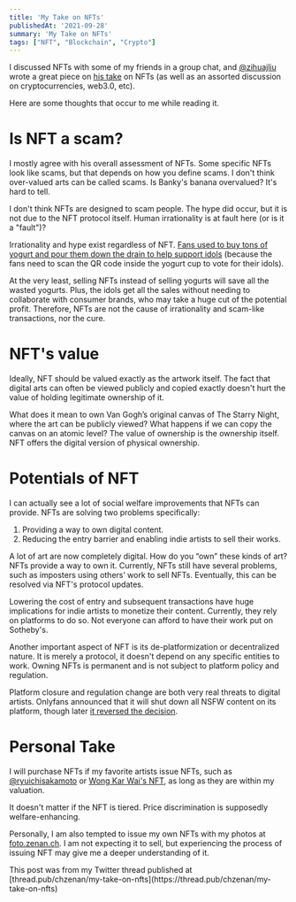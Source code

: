 ```yaml
---
title: 'My Take on NFTs'
publishedAt: '2021-09-28'
summary: 'My Take on NFTs'
tags: ["NFT", "Blockchain", "Crypto"]
---
```


I discussed NFTs with some of my friends in a group chat, and [@zihuajliu](https://twitter.com/zihuajliu) wrote a great piece on [his take](https://zihuapersonal.notion.site/Crypto-meets-e27f3e36a51645828c854cf6a590ed9e) on NFTs (as well as an assorted discussion on cryptocurrencies, web3.0, etc).

Here are some thoughts that occur to me while reading it.

# Is NFT a scam?
I mostly agree with his overall assessment of NFTs. Some specific NFTs look like scams, but that depends on how you define scams. I don't think over-valued arts can be called scams. Is Banky's banana overvalued? It's hard to tell.

I don't think NFTs are designed to scam people. The hype did occur, but it is not due to the NFT protocol itself. Human irrationality is at fault here (or is it a "fault")?

Irrationality and hype exist regardless of NFT. [Fans used to buy tons of yogurt and pour them down the drain to help support idols](https://www.iyiou.com/analysis/202105091017474) (because the fans need to scan the QR code inside the yogurt cup to vote for their idols).

At the very least, selling NFTs instead of selling yogurts will save all the wasted yogurts. Plus, the idols get all the sales without needing to collaborate with consumer brands, who may take a huge cut of the potential profit. Therefore, NFTs are not the cause of irrationality and scam-like transactions, nor the cure.

# NFT's value

Ideally, NFT should be valued exactly as the artwork itself. The fact that digital arts can often be viewed publicly and copied exactly doesn't hurt the value of holding legitimate ownership of it.

What does it mean to own Van Gogh’s original canvas of The Starry Night, where the art can be publicly viewed? What happens if we can copy the canvas on an atomic level? The value of ownership is the ownership itself. NFT offers the digital version of physical ownership.

# Potentials of NFT

I can actually see a lot of social welfare improvements that NFTs can provide. NFTs are solving two problems specifically:

1. Providing a way to own digital content.
2. Reducing the entry barrier and enabling indie artists to sell their works.

A lot of art are now completely digital. How do you “own” these kinds of art? NFTs provide a way to own it. Currently, NFTs still have several problems, such as imposters using others’ work to sell NFTs. Eventually, this can be resolved via NFT's protocol updates.

Lowering the cost of entry and subsequent transactions have huge implications for indie artists to monetize their content. Currently, they rely on platforms to do so. Not everyone can afford to have their work put on Sotheby's.

Another important aspect of NFT is its de-platformization or decentralized nature. It is merely a protocol, it doesn't depend on any specific entities to work. Owning NFTs is permanent and is not subject to platform policy and regulation.

Platform closure and regulation change are both very real threats to digital artists. Onlyfans announced that it will shut down all NSFW content on its platform, though later [it reversed the decision](https://www.npr.org/2021/08/25/1030949680/onlyfans-explicit-content-pornography-sex-workers-reverses-ban).

# Personal Take

I will purchase NFTs if my favorite artists issue NFTs, such as [@ryuichisakamoto](https://twitter.com/ryuichisakamoto) or [Wong Kar Wai's NFT](https://www.sothebys.com/en/series/wong-kar-wai-x-sothebys-a-modern-art-collaboration), as long as they are within my valuation.

It doesn't matter if the NFT is tiered. Price discrimination is supposedly welfare-enhancing.

Personally, I am also tempted to issue my own NFTs with my photos at [foto.zenan.ch](foto.zenan.ch). I am not expecting it to sell, but experiencing the process of issuing NFT may give me a deeper understanding of it.

<Warning>
This post was from my Twitter thread published at [thread.pub/chzenan/my-take-on-nfts](https://thread.pub/chzenan/my-take-on-nfts)
</Warning>